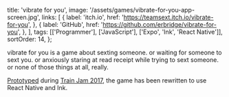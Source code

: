   title: 'vibrate for you',
  image: '/assets/games/vibrate-for-you-app-screen.jpg',
  links: [
    {
      label: 'itch.io',
      href: 'https://teamsext.itch.io/vibrate-for-you',
    },
    {
      label: 'GitHub',
      href: 'https://github.com/erbridge/vibrate-for-you',
    },
  ],
  tags: [['Programmer'], ['JavaScript'], ['Expo', 'Ink', 'React Native']],
  sortOrder: 14,
};

vibrate for you is a game about sexting someone. or waiting for someone to sext
you. or anxiously staring at read receipt while trying to sext someone. or none
of those things at all, really.

[Prototyped](/games/vibrate-for-you-prototype/) during
[Train Jam 2017](http://trainjam.com/), the game has been rewritten to use React
Native and Ink.
